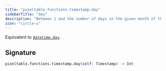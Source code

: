 ```yaml
---
title: "pixeltable.functions.timestamp.day"
sidebarTitle: "day"
description: "Between 1 and the number of days in the given month of the given year."
icon: "circle-u"
---
```

Equivalent to [`datetime.day`](https://docs.python.org/3/library/datetime.html#datetime.datetime.day).


## Signature

```python
pixeltable.functions.timestamp.day(self: Timestamp) -> Int
```


